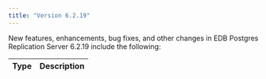 ```yaml
---
title: "Version 6.2.19"
---
```



New features, enhancements, bug fixes, and other changes in EDB Postgres Replication Server 6.2.19 include the following:

| Type         | Description |
| ------------ |------------ |




